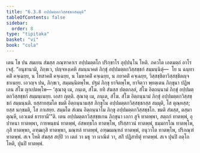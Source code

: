 ```yaml
---
title: "6.3.8 อปฺปมตฺตกวิสฺสชฺชกสมฺมุติ"
tableOfContents: false
sidebar:
  order: 8
type: "tipitaka"
basket: "vi"
book: "cula"
---
```



<DynamicBreadcrumb />

<Division number="328" book="cula">

<Paragraph number="1440" book="cula">
เตน โข ปน สมเยน สํฆสฺส ภณฺฑาคาเร อปฺปมตฺตโก ปริกฺขาโร อุปฺปนฺโน โหติ. ภควโต เอตมตฺถํ อาโรเจสุํ. “อนุชานามิ, ภิกฺขเว, ปญฺจหงฺเคหิ สมนฺนาคตํ ภิกฺขุํ อปฺปมตฺตกวิสฺสชฺชกํ สมฺมนฺนิตุํ—  โย น ฉนฺทาคติํ คจฺเฉยฺย, น โทสาคติํ คจฺเฉยฺย, น โมหาคติํ คจฺเฉยฺย, น ภยาคติํ คจฺเฉยฺย, วิสฺสชฺชิตาวิสฺสชฺชิตญฺจ ชาเนยฺย. เอวญฺจ ปน, ภิกฺขเว, สมฺมนฺนิตพฺโพ. ปฐมํ ภิกฺขุ ยาจิตพฺโพ, ยาจิตฺวา พฺยตฺเตน ภิกฺขุนา ปฏิพเลน สํโฆ ญาเปตพฺโพ—
</Paragraph>

<Paragraph number="1441" book="cula">
‘สุณาตุ เม, ภนฺเต, สํโฆ. ยทิ สํฆสฺส ปตฺตกลฺลํ, สํโฆ อิตฺถนฺนามํ ภิกฺขุํ อปฺปมตฺตกวิสฺสชฺชกํ สมฺมนฺเนยฺย. เอสา ญตฺติ.
</Paragraph>

<Paragraph number="1442" book="cula">
สุณาตุ เม, ภนฺเต, สํโฆ. สํโฆ อิตฺถนฺนามํ ภิกฺขุํ อปฺปมตฺตกวิสฺสชฺชกํ สมฺมนฺนติ. ยสฺสายสฺมโต ขมติ อิตฺถนฺนามสฺส ภิกฺขุโน อปฺปมตฺตกวิสฺสชฺชกสฺส สมฺมุติ, โส ตุณฺหสฺส; ยสฺส นกฺขมติ, โส ภาเสยฺย.
</Paragraph>

<Paragraph number="1443" book="cula">
สมฺมโต สํเฆน อิตฺถนฺนาโม ภิกฺขุ อปฺปมตฺตกวิสฺสชฺชโก. ขมติ สํฆสฺส, ตสฺมา ตุณฺหี, เอวเมตํ ธารยามี’”ติ.
</Paragraph>

<Paragraph number="1444" book="cula">
เตน อปฺปมตฺตกวิสฺสชฺชเกน ภิกฺขุนา เอกา สูจิ ทาตพฺพา, สตฺถกํ ทาตพฺพํ, อุปาหนา ทาตพฺพา, กายพนฺธนํ ทาตพฺพํ, อํสพทฺธโก ทาตพฺโพ, ปริสฺสาวนํ ทาตพฺพํ, ธมฺมกรโณ ทาตพฺโพ, กุสิ ทาตพฺพา, อฑฺฒกุสิ ทาตพฺพา, มณฺฑลํ ทาตพฺพํ, อฑฺฒมณฺฑลํ ทาตพฺพํ, อนุวาโต ทาตพฺโพ, ปริภณฺฑํ ทาตพฺพํ. สเจ โหติ สํฆสฺส สปฺปิ วา เตลํ วา มธุ วา ผาณิตํ วา, สกิํ ปฏิสายิตุํ ทาตพฺพํ. สเจ ปุนปิ อตฺโถ โหติ, ปุนปิ ทาตพฺพํ.
</Paragraph>
</Division>